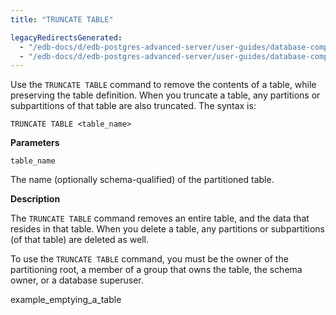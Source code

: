 ```yaml
---
title: "TRUNCATE TABLE"

legacyRedirectsGenerated:
  - "/edb-docs/d/edb-postgres-advanced-server/user-guides/database-compatibility-table-partitioning-guide/13/truncate_table.html"
  - "/edb-docs/d/edb-postgres-advanced-server/user-guides/database-compatibility-table-partitioning-guide/latest/truncate_table.html"
---
```


<div id="truncate_table" class="registered_link"></div>

Use the `TRUNCATE TABLE` command to remove the contents of a table, while preserving the table definition. When you truncate a table, any partitions or subpartitions of that table are also truncated. The syntax is:

```text
TRUNCATE TABLE <table_name>
```

**Parameters**

`table_name`

 The name (optionally schema-qualified) of the partitioned table.

**Description**

The `TRUNCATE TABLE` command removes an entire table, and the data that resides in that table. When you delete a table, any partitions or subpartitions (of that table) are deleted as well.

To use the `TRUNCATE TABLE` command, you must be the owner of the partitioning root, a member of a group that owns the table, the schema owner, or a database superuser.

<div class="toctree" maxdepth="3">

example_emptying_a_table

</div>
